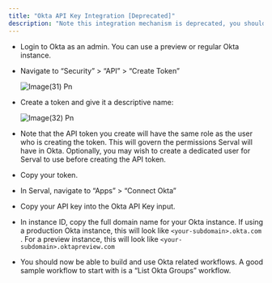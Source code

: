 ```yaml
---
title: "Okta API Key Integration [Deprecated]"
description: "Note this integration mechanism is deprecated, you should use the app integration mechanism instead."
---
```


- Login to Okta as an admin. You can use a preview or regular Okta instance.
- Navigate to “Security” \> “API” \> “Create Token”

  ![Image(31) Pn](/images/image\(31\).png)
- Create a token and give it a descriptive name: 

  ![Image(32) Pn](/images/image\(32\).png)
- Note that the API token you create will have the same role as the user who is creating the token. This will govern the permissions Serval will have in Okta. Optionally, you may wish to create a dedicated user for Serval to use before creating the API token.
- Copy your token.
- In Serval, navigate to “Apps” \> “Connect Okta”
- Copy your API key into the Okta API Key input.
- In instance ID, copy the full domain name for your Okta instance. If using a production Okta instance, this will look like `<your-subdomain>.okta.com` . For a preview instance, this will look like `<your-subdomain>.oktapreview.com`
- You should now be able to build and use Okta related workflows. A good sample workflow to start with is a “List Okta Groups” workflow.